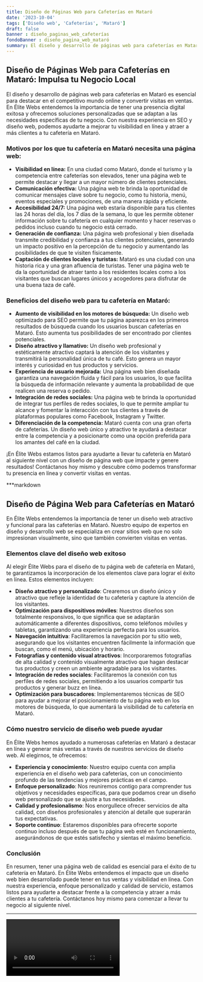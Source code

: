 ```yaml
---
title: Diseño de Páginas Web para Cafeterías en Mataró
date: '2023-10-04'
tags: ['Diseño web', 'Cafeterías', 'Mataró']
draft: false
banner : diseño_paginas_web_cafeterías
fondoBanner : diseño_pagina_web_mataró
summary: El diseño y desarrollo de páginas web para cafeterías en Mataró es esencial para destacar en el competitivo mundo online y convertir visitas en ventas. En Élite Webs entendemos la importancia de tener una presencia digital exitosa y ofrecemos soluciones personalizadas que se adaptan a las necesidades específicas de tu negocio. Con nuestra experiencia en SEO y diseño web, podemos ayudarte a mejorar tu visibilidad en línea y atraer a más clientes a tu cafetería en Mataró.
---
```


## Diseño de Páginas Web para Cafeterías en Mataró: Impulsa tu Negocio Local

El diseño y desarrollo de páginas web para cafeterías en Mataró es esencial para destacar en el competitivo mundo online y convertir visitas en ventas. En Élite Webs entendemos la importancia de tener una presencia digital exitosa y ofrecemos soluciones personalizadas que se adaptan a las necesidades específicas de tu negocio. Con nuestra experiencia en SEO y diseño web, podemos ayudarte a mejorar tu visibilidad en línea y atraer a más clientes a tu cafetería en Mataró.

### Motivos por los que tu cafetería en Mataró necesita una página web:

- **Visibilidad en línea:** En una ciudad como Mataró, donde el turismo y la competencia entre cafeterías son elevados, tener una página web te permite destacar y llegar a un mayor número de clientes potenciales.
- **Comunicación efectiva:** Una página web te brinda la oportunidad de comunicar mensajes clave sobre tu negocio, como tu historia, menú, eventos especiales y promociones, de una manera rápida y eficiente.
- **Accesibilidad 24/7:** Una página web estaría disponible para tus clientes las 24 horas del día, los 7 días de la semana, lo que les permite obtener información sobre tu cafetería en cualquier momento y hacer reservas o pedidos incluso cuando tu negocio está cerrado.
- **Generación de confianza:** Una página web profesional y bien diseñada transmite credibilidad y confianza a tus clientes potenciales, generando un impacto positivo en la percepción de tu negocio y aumentando las posibilidades de que te visiten físicamente.
- **Captación de clientes locales y turistas:** Mataró es una ciudad con una historia rica y una gran afluencia de turistas. Tener una página web te da la oportunidad de atraer tanto a los residentes locales como a los visitantes que buscan lugares únicos y acogedores para disfrutar de una buena taza de café.

### Beneficios del diseño web para tu cafetería en Mataró:

- **Aumento de visibilidad en los motores de búsqueda:** Un diseño web optimizado para SEO permite que tu página aparezca en los primeros resultados de búsqueda cuando los usuarios buscan cafeterías en Mataró. Esto aumenta tus posibilidades de ser encontrado por clientes potenciales.
- **Diseño atractivo y llamativo:** Un diseño web profesional y estéticamente atractivo captará la atención de los visitantes y transmitirá la personalidad única de tu café. Esto genera un mayor interés y curiosidad en tus productos y servicios.
- **Experiencia de usuario mejorada:** Una página web bien diseñada garantiza una navegación fluida y fácil para los usuarios, lo que facilita la búsqueda de información relevante y aumenta la probabilidad de que realicen una reserva o pedido.
- **Integración de redes sociales:** Una página web te brinda la oportunidad de integrar tus perfiles de redes sociales, lo que te permite ampliar tu alcance y fomentar la interacción con tus clientes a través de plataformas populares como Facebook, Instagram y Twitter.
- **Diferenciación de la competencia:** Mataró cuenta con una gran oferta de cafeterías. Un diseño web único y atractivo te ayudará a destacar entre la competencia y a posicionarte como una opción preferida para los amantes del café en la ciudad.

¡En Élite Webs estamos listos para ayudarte a llevar tu cafetería en Mataró al siguiente nivel con un diseño de página web que impacte y genere resultados! Contáctanos hoy mismo y descubre cómo podemos transformar tu presencia en línea y convertir visitas en ventas.

<GifSeo />

<Cta />

***markdown
## Diseño de Página Web para Cafeterías en Mataró

En Élite Webs entendemos la importancia de tener un diseño web atractivo y funcional para las cafeterías en Mataró. Nuestro equipo de expertos en diseño y desarrollo web se especializa en crear sitios web que no solo impresionan visualmente, sino que también convierten visitas en ventas.

### Elementos clave del diseño web exitoso

Al elegir Élite Webs para el diseño de tu página web de cafetería en Mataró, te garantizamos la incorporación de los elementos clave para lograr el éxito en línea. Estos elementos incluyen:

- **Diseño atractivo y personalizado**: Crearemos un diseño único y atractivo que refleje la identidad de tu cafetería y capture la atención de los visitantes.
- **Optimización para dispositivos móviles**: Nuestros diseños son totalmente responsivos, lo que significa que se adaptarán automáticamente a diferentes dispositivos, como teléfonos móviles y tabletas, garantizando una experiencia perfecta para los usuarios.
- **Navegación intuitiva**: Facilitaremos la navegación por tu sitio web, asegurando que los visitantes encuentren fácilmente la información que buscan, como el menú, ubicación y horario.
- **Fotografías y contenido visual atractivos**: Incorporaremos fotografías de alta calidad y contenido visualmente atractivo que hagan destacar tus productos y creen un ambiente agradable para los visitantes.
- **Integración de redes sociales**: Facilitaremos la conexión con tus perfiles de redes sociales, permitiendo a los usuarios compartir tus productos y generar buzz en línea.
- **Optimización para buscadores**: Implementaremos técnicas de SEO para ayudar a mejorar el posicionamiento de tu página web en los motores de búsqueda, lo que aumentará la visibilidad de tu cafetería en Mataró.

### Cómo nuestro servicio de diseño web puede ayudar

En Élite Webs hemos ayudado a numerosas cafeterías en Mataró a destacar en línea y generar más ventas a través de nuestros servicios de diseño web. Al elegirnos, te ofrecemos:

- **Experiencia y conocimiento**: Nuestro equipo cuenta con amplia experiencia en el diseño web para cafeterías, con un conocimiento profundo de las tendencias y mejores prácticas en el campo.
- **Enfoque personalizado**: Nos reuniremos contigo para comprender tus objetivos y necesidades específicas, para que podamos crear un diseño web personalizado que se ajuste a tus necesidades.
- **Calidad y profesionalismo**: Nos enorgullece ofrecer servicios de alta calidad, con diseños profesionales y atención al detalle que superarán tus expectativas.
- **Soporte continuo**: Estaremos disponibles para ofrecerte soporte continuo incluso después de que tu página web esté en funcionamiento, asegurándonos de que estés satisfecho y sientas el máximo beneficio.

### Conclusión

En resumen, tener una página web de calidad es esencial para el éxito de tu cafetería en Mataró. En Élite Webs entendemos el impacto que un diseño web bien desarrollado puede tener en tus ventas y visibilidad en línea. Con nuestra experiencia, enfoque personalizado y calidad de servicio, estamos listos para ayudarte a destacar frente a la competencia y atraer a más clientes a tu cafetería. Contáctanos hoy mismo para comenzar a llevar tu negocio al siguiente nivel.
***


<Video />

<CtaBot job='Cafeterías' city='Mataró'/>

<Gmaps query='Mataró+españa+maps' />